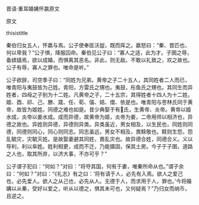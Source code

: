 


晋语·重耳婚媾怀嬴原文

原文

thisistitle

秦伯归女五人，怀嬴与焉。公子使奉匜沃盥，既而挥之。嬴怒曰：“秦、晋匹也，何以卑我？”公子惧，降服囚命。秦伯见公子曰：“寡人之适，此为才。子圉之辱，备嫔嫱焉，欲以成婚，而惧离其恶名。非此，则无敌。不敢以礼致之，欢之故也。公子有辱，寡人之罪也。唯命是听。”

公子欲辞，司空季子曰：“同姓为兄弟。黄帝之子二十五人，其同姓者二人而已，唯青阳与夷鼓皆为己姓。青阳，方雷氏之甥也。夷鼓，彤鱼氏之甥也。其同生而异姓者，四母之子别为十二姓。凡黄帝之子，二十五宗，其得姓者十四人为十二姓。姬、酉、祁、己、滕、箴、任、荀、僖、姞、儇、依是也。唯青阳与苍林氏同于黄帝，故皆为姬姓。同德之难也如是。昔少典娶于有氏，生黄帝、炎帝。黄帝以姬水成，炎帝以姜水成。成而异德，故黄帝为姬，炎帝为姜，二帝用师以相济也，异德之故也。异姓则异德，异德则异类。异类虽近，男女相及，以生民也，同姓则同德，同德则同心，同心则同志。同志虽远，男女不相及，畏黩敬也。黩则生怨，怨乱毓灾，灾毓灭姓。是故娶妻避其同姓，畏乱灾也。故异德合姓，同德合义。义以导利，利以阜姓。姓利相更，成而不迁，乃能摄固，保其土房。今子于子圉，道路之人也，取其所弃，以济大事，不亦可乎？”

公子谓子犯曰：“何如？”对曰：“将夺其国，何有于妻，唯秦所命从也。”谓子余曰：“何如？”对曰：“《礼志》有之曰：‘将有请于人，必先有入焉。欲人之爱己也，必先爱人。欲人之从己也，必先从人。无德于人，而求用于人，罪也。’今将婚媾以从秦，受好以爱之，听从以德之，惧其未可也，又何疑焉？”乃归女而纳币，且逆之。

